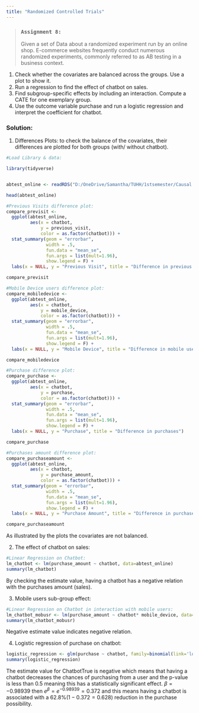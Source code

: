 ```yaml
---
title: "Randomized Controlled Trials"
---
```


> ### **`Assignment 8:`**  
Given a set of Data about a randomized experiment run by an online shop. E-commerce websites frequently conduct numerous randomized experiments, commonly referred to as AB testing in a business context.

1. Check whether the covariates are balanced across the groups. Use a plot to show it.  
2. Run a regression to find the effect of chatbot on sales.  
3. Find subgroup-specific effects by including an interaction. Compute a CATE for one exemplary group.  
4. Use the outcome variable purchase and run a logistic regression and interpret the coefficient for chatbot.  

### **Solution:**  

1. Differences Plots: to check the balance of the covariates, their differences are plotted for both groups (with/ without chatbot).

```r
#Load Library & data:

library(tidyverse)


abtest_online <- readRDS("D:/OneDrive/Samantha/TUHH/1stsemester/Causal Data Science for Business Analytics (SE)/Causal_Data_Science_Data/abtest_online.rds")

head(abtest_online)

#Previous Visits difference plot:
compare_previsit <- 
  ggplot(abtest_online, 
         aes(x = chatbot, 
             y = previous_visit, 
             color = as.factor(chatbot))) +
  stat_summary(geom = "errorbar", 
               width = .5,
               fun.data = "mean_se", 
               fun.args = list(mult=1.96),
               show.legend = F) +
  labs(x = NULL, y = "Previous Visit", title = "Difference in previous visits")

compare_previsit

#Mobile Device users difference plot:
compare_mobiledevice <- 
  ggplot(abtest_online, 
         aes(x = chatbot, 
             y = mobile_device, 
             color = as.factor(chatbot))) +
  stat_summary(geom = "errorbar", 
               width = .5,
               fun.data = "mean_se", 
               fun.args = list(mult=1.96),
               show.legend = F) +
  labs(x = NULL, y = "Mobile Device", title = "Difference in mobile users")

compare_mobiledevice

#Purchase difference plot:
compare_purchase <- 
  ggplot(abtest_online, 
         aes(x = chatbot, 
             y = purchase, 
             color = as.factor(chatbot))) +
  stat_summary(geom = "errorbar", 
               width = .5,
               fun.data = "mean_se", 
               fun.args = list(mult=1.96),
               show.legend = F) +
  labs(x = NULL, y = "Purchase", title = "Difference in purchases")

compare_purchase

#Purchases amount difference plot:
compare_purchaseamount <- 
  ggplot(abtest_online, 
         aes(x = chatbot, 
             y = purchase_amount, 
             color = as.factor(chatbot))) +
  stat_summary(geom = "errorbar", 
               width = .5,
               fun.data = "mean_se", 
               fun.args = list(mult=1.96),
               show.legend = F) +
  labs(x = NULL, y = "Purchase Amount", title = "Difference in purchases amount")

compare_purchaseamount
```

As illustrated by the plots the covariates are not balanced.

2. The effect of chatbot on sales:

```r
#Linear Regression on Chatbot:
lm_chatbot <- lm(purchase_amount ~ chatbot, data=abtest_online)
summary(lm_chatbot)
```

By checking the estimate value, having a chatbot has a negative relation with the purchases amount (sales).

3. Mobile users sub-group effect:

```r
#Linear Regression on Chatbot in interaction with mobile users:
lm_chatbot_mobusr <- lm(purchase_amount ~ chatbot* mobile_device, data=abtest_online)
summary(lm_chatbot_mobusr)
```

Negative estimate value indicates negative relation.

4. Logistic regression of purchase on chatbot: 

```r
logistic_regression <- glm(purchase ~ chatbot, family=binomial(link='logit'), abtest_online)
summary(logistic_regression)
```

The estimate value for ChatbotTrue is negative which means that having a chatbot decreases the chances of purchasing from a user and the p-value is less than 0.5 meaning this has a statistically significant effect. $\beta = -0.98939$ then $e^\beta = e^{-0.98939} = 0.372$ and this means having a chatbot is associated with a $62.8\% (1-0.372=0.628)$ reduction in the purchase possibility.  